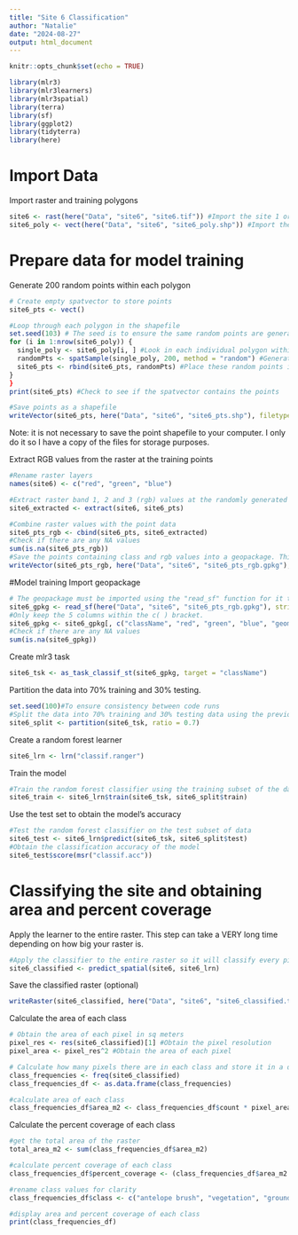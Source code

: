 ```yaml
---
title: "Site 6 Classification"
author: "Natalie"
date: "2024-08-27"
output: html_document
---
```


```r
knitr::opts_chunk$set(echo = TRUE)
```

```r
library(mlr3)
library(mlr3learners)
library(mlr3spatial)
library(terra)
library(sf)
library(ggplot2)
library(tidyterra)
library(here)
```
# Import Data
Import raster and training polygons
```r
site6 <- rast(here("Data", "site6", "site6.tif")) #Import the site 1 orthomosaic
site6_poly <- vect(here("Data", "site6", "site6_poly.shp")) #Import the site 1 training polygons
```

# Prepare data for model training
Generate 200 random points within each polygon
```r
# Create empty spatvector to store points
site6_pts <- vect()
```

```r
#Loop through each polygon in the shapefile
set.seed(103) # The seed is to ensure the same random points are generated each time. The "randomness" refers to the locations where the points are located.
for (i in 1:nrow(site6_poly)) {
  single_poly <- site6_poly[i, ] #Look in each individual polygon within the training polygons provided
  randomPts <- spatSample(single_poly, 200, method = "random") #Generate 200 randomly placed points within each polygon
  site6_pts <- rbind(site6_pts, randomPts) #Place these random points into the previously created empty spatvector
}
}
print(site6_pts) #Check to see if the spatvector contains the points 
```

```r
#Save points as a shapefile
writeVector(site6_pts, here("Data", "site6", "site6_pts.shp"), filetype = "ESRI Shapefile", overwrite=T) #can omit
```
Note: it is not necessary to save the point shapefile to your computer. I only do it so I have a copy of the files for storage purposes. 

Extract RGB values from the raster at the training points
```r
#Rename raster layers
names(site6) <- c("red", "green", "blue")
```

```r
#Extract raster band 1, 2 and 3 (rgb) values at the randomly generated points
site6_extracted <- extract(site6, site6_pts)
```

```r
#Combine raster values with the point data
site6_pts_rgb <- cbind(site6_pts, site6_extracted)
#Check if there are any NA values
sum(is.na(site6_pts_rgb))
#Save the points containing class and rgb values into a geopackage. This can be omitted. 
writeVector(site6_pts_rgb, here("Data", "site6", "site6_pts_rgb.gpkg"), filetype = "GPKG", overwrite = T) #can omit
```

#Model training
Import geopackage
```r
# The geopackage must be imported using the "read_sf" function for it to work with the classifier
site6_gpkg <- read_sf(here("Data", "site6", "site6_pts_rgb.gpkg"), stringsAsFactors = T)
#Only keep the 5 columns within the c( ) bracket. 
site6_gpkg <- site6_gpkg[, c("className", "red", "green", "blue", "geom")]
#Check if there are any NA values
sum(is.na(site6_gpkg))
```

Create mlr3 task
```r
site6_tsk <- as_task_classif_st(site6_gpkg, target = "className")
```

Partition the data into 70% training and 30% testing.
```r
set.seed(100)#To ensure consistency between code runs
#Split the data into 70% training and 30% testing data using the previously created task
site6_split <- partition(site6_tsk, ratio = 0.7)
```

Create a random forest learner 
```r
site6_lrn <- lrn("classif.ranger")
```

Train the model
```r
#Train the random forest classifier using the training subset of the data
site6_train <- site6_lrn$train(site6_tsk, site6_split$train)
```

Use the test set to obtain the model's accuracy
```r
#Test the random forest classifier on the test subset of data
site6_test <- site6_lrn$predict(site6_tsk, site6_split$test)
#Obtain the classification accuracy of the model
site6_test$score(msr("classif.acc"))
```

# Classifying the site and obtaining area and percent coverage 

Apply the learner to the entire raster. This step can take a VERY long time depending on how big your raster is. 
```r
#Apply the classifier to the entire raster so it will classify every pixel based on its rgb values 
site6_classified <- predict_spatial(site6, site6_lrn)
```
Save the classified raster (optional)
```r
writeRaster(site6_classified, here("Data", "site6", "site6_classified.tif"))
```

Calculate the area of each class
```r
# Obtain the area of each pixel in sq meters
pixel_res <- res(site6_classified)[1] #Obtain the pixel resolution
pixel_area <- pixel_res^2 #Obtain the area of each pixel
```

```r
# Calculate how many pixels there are in each class and store it in a dataframe
class_frequencies <- freq(site6_classified) 
class_frequencies_df <- as.data.frame(class_frequencies)
```

```r
#calculate area of each class
class_frequencies_df$area_m2 <- class_frequencies_df$count * pixel_area
```

Calculate the percent coverage of each class
```r
#get the total area of the raster
total_area_m2 <- sum(class_frequencies_df$area_m2)
```

```r
#calculate percent coverage of each class
class_frequencies_df$percent_coverage <- (class_frequencies_df$area_m2 / total_area_m2) * 100
```

```r
#rename class values for clarity
class_frequencies_df$class <- c("antelope brush", "vegetation", "ground")
```

```r
#display area and percent coverage of each class
print(class_frequencies_df)
```


